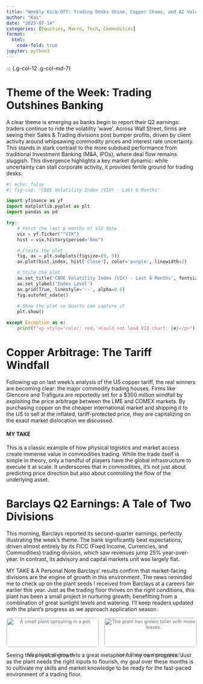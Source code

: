 ```yaml
---
title: "Weekly Kick-Off: Trading Desks Shine, Copper Chaos, and AI Valuations"
author: "Kai"
date: "2025-07-14"
categories: [Equities, Macro, Tech, Commodities]
format:
  html:
    code-fold: true
jupyter: python3
---
```

<style>
.sidebar-card {
background-color: #f8f9fa;
border: 1px solid #e9ecef;
border-radius: 8px;
padding: 1.5rem;
margin-top: 1rem;
font-size: 0.9rem;
}
.sidebar-card h3 {
margin-top: 0;
font-size: 1.1rem;
border-bottom: 2px solid #dee2e6;
padding-bottom: 0.5rem;
margin-bottom: 1rem;
}
.plant-progress-container {
display: grid;
grid-template-columns: 1fr 1fr;
gap: 1rem;
text-align: center;
font-size: 0.8rem;
color: #6c757d;
}
.plant-progress-container img {
width: 100%;
border-radius: 8px;
border: 1px solid #dee2e6;
}
</style>



::: {.g-col-md-1}

<!-- This is an empty column that creates space on the left -->

:::

::: {.g-col-12 .g-col-md-7}

# Theme of the Week: Trading Outshines Banking
A clear theme is emerging as banks begin to report their Q2 earnings: traders continue to ride the volatility 'wave'. Across Wall Street, firms are seeing their Sales & Trading divisions post bumper profits, driven by client activity around whipsawing commodity prices and interest rate uncertainty. This stands in stark contrast to the more subdued performance from traditional Investment Banking (M&A, IPOs), where deal flow remains sluggish. This divergence highlights a key market dynamic: while uncertainty can stall corporate activity, it provides fertile ground for trading desks.

```python
#| echo: false
#| fig-cap: "CBOE Volatility Index (VIX) - Last 6 Months"

import yfinance as yf
import matplotlib.pyplot as plt
import pandas as pd

try:
    # Fetch the last 6 months of VIX data
    vix = yf.Ticker("^VIX")
    hist = vix.history(period="6mo")

    # Create the plot
    fig, ax = plt.subplots(figsize=(9, 5))
    ax.plot(hist.index, hist['Close'], color='purple', linewidth=2)

    # Style the plot
    ax.set_title('CBOE Volatility Index (VIX) - Last 6 Months', fontsize=14)
    ax.set_ylabel('Index Level')
    ax.grid(True, linestyle='--', alpha=0.6)
    fig.autofmt_xdate()
    
    # Show the plot so Quarto can capture it
    plt.show()

except Exception as e:
    print(f"<p style='color: red;'>Could not load VIX chart: {e}</p>")
```

# Copper Arbitrage: The Tariff Windfall
Following up on last week's analysis of the US copper tariff, the real winners are becoming clear: the major commodity trading houses. Firms like Glencore and Trafigura are reportedly set for a $300 million windfall by exploiting the price arbitrage between the LME and COMEX markets. By purchasing copper on the cheaper international market and shipping it to the US to sell at the inflated, tariff-protected price, they are capitalizing on the exact market dislocation we discussed.

#### MY TAKE
This is a classic example of how physical logistics and market access create immense value in commodities trading. While the trade itself is simple in theory, only a handful of players have the global infrastructure to execute it at scale. It underscores that in commodities, it's not just about predicting price direction but also about controlling the flow of the underlying asset.

# Barclays Q2 Earnings: A Tale of Two Divisions
This morning, Barclays reported its second-quarter earnings, perfectly illustrating the week's theme. The bank significantly beat expectations, driven almost entirely by its FICC (Fixed Income, Currencies, and Commodities) trading division, which saw revenues jump 25% year-over-year. In contrast, its advisory and capital markets unit was largely flat.

MY TAKE & A Personal Note
Barclays' results confirm that market-facing divisions are the engine of growth in this environment. The news reminded me to check up on the plant seeds I received from Barclays at a careers fair earlier this year. Just as the trading floor thrives on the right conditions, this plant has been a small project in nurturing growth; benefitting from a combination of great sunlight levels and watering. I'll keep readers updated with the plant's progress as we approach application season.

<div class="plant-progress-container">
<div>
<img src="14359548-2cd0-408d-9276-4312c94d1307.jpg" alt="A small plant sprouting in a pot.">
<p>May: Just starting out</p>
</div>
<div>
<img src="IMG_4847.jpg" alt="The plant has grown taller with more leaves.">
<p>July: Showing strong growth</p>
</div>
</div>

Seeing this physical growth is a great metaphor for my own progress. Just as the plant needs the right inputs to flourish, my goal over these months is to cultivate my skills and market knowledge to be ready for the fast-paced environment of a trading floor.